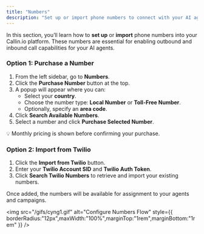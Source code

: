 ```yaml
---
title: "Numbers"
description: "Set up or import phone numbers to connect with your AI agents in Callin.io."
---
```


In this section, you’ll learn how to **set up** or **import** phone numbers into your Callin.io platform. These numbers are essential for enabling outbound and inbound call capabilities for your AI agents.

### Option 1: Purchase a Number

1. From the left sidebar, go to **Numbers**.
2. Click the **Purchase Number** button at the top.
3. A popup will appear where you can:
   - Select your **country**.
   - Choose the number type: **Local Number** or **Toll-Free Number**.
   - Optionally, specify an **area code**.
4. Click **Search Available Numbers**.
5. Select a number and click **Purchase Selected Number**.

💡 Monthly pricing is shown before confirming your purchase.

### Option 2: Import from Twilio

1. Click the **Import from Twilio** button.
2. Enter your **Twilio Account SID** and **Twilio Auth Token**.
3. Click **Search Twilio Numbers** to retrieve and import your existing numbers.

Once added, the numbers will be available for assignment to your agents and campaigns.

<img
  src="/gifs/cyng1.gif"
  alt="Configure Numbers Flow"
  style={{ borderRadius:"12px",maxWidth:"100%",marginTop:"1rem",marginBottom:"1rem" }}
/>